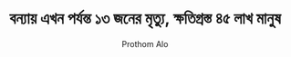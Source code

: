 ---
title: "বন্যায় এখন পর্যন্ত ১৩ জনের মৃত্যু, ক্ষতিগ্রস্ত ৪৫ লাখ মানুষ"
author: "Prothom Alo"
link: "https://www.prothomalo.com/bangladesh/kwnuyd45t9"
synopsis: "এই মুহূর্তে দেশে ১১টি জেলা বন্যাকবলিত। এই জেলাগুলোয় বন্যায় ক্ষতিগ্রস্ত মানুষের সংখ্যা প্রায় ৪৫ লাখ। এ মুহূর্তে ৮ লাখ ৮৭ হাজার ৬২৯টি পরিবার পানিবন্দী। আর এই বন্যায় এখন পর্যন্ত ১৩ জন মারা গেছেন।"
news_img: "https://images.prothomalo.com/prothomalo-bangla%2F2024-08-23%2Fk5s5z4a2%2Fflood.png?rect=0%2C0%2C1620%2C1080&auto=format%2Ccompress&fmt=webp&format=webp&dpr=1.0&q=70&w=640"
tags: "Bonna, Flood, Feni Flood, Bangladesh Flood, Uddhar News"
added_on: 1724402057
---